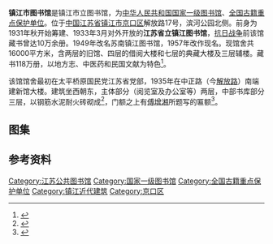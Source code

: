{{Infobox_Library 
| library_name       = 镇江市图书馆
| name_en            = 
| library_logo       = 
| image              = 
| caption            = 
| country            = {{CHN}}
| type               = 公共图书馆、国家一级图书馆、全国古籍重点保护单位
| scope              = 
| established        = 1933年
| ref_legal_mandate  = 
| location           = [[镇江市|镇江市]][[京口区|京口区]]解放路17号
| coordinates        =  
| branch_of          =  
| num_branches       =  
| items_collected    =  118万册<sup>截至2013年</sup>，其中古籍近20万册（含善本225种6000余册）
| collection_size    =  
| criteria           =  
| legal_deposit      =  
| req_to_access      = 
| annual_circulation =  
| pop_served         =  
| members            = 
| budget             =  
| director           = 任罡
| num_employees      = 
| website            = http://www.zjlib.net/sy/
| phone_num          = 0511-84409053
}}
{{文物保护单位
| 级别 = 省级
| 省区市 = 江苏省
| 图片 = 
| 名称 = 江苏省立镇江图书馆
| 编号 = 638（第六批）
| 分类 = 近现代重要史迹及代表性建筑
| 时代 = 1935年
| 所在 = [[镇江市|镇江市]][[京口区|京口区]]
| 登录 = 2006年6月
}}
'''镇江市图书馆'''是镇江市立图书馆，为[[中华人民共和国|中华人民共和国]][[国家一级图书馆|国家一级图书馆]]、[[全国古籍重点保护单位|全国古籍重点保护单位]]。位于[[中国|中国]][[江苏省|江苏省]][[镇江市|镇江市]][[京口区|京口区]]解放路17号，滨河公园北侧。前身为1931年秋开始筹建、1933年3月对外开放的'''江苏省立镇江图书馆'''，[[抗日战争|抗日战争]]前该馆藏书曾达10万余册。1949年改名苏南镇江图书馆，1957年改作现名。现馆舍共16000平方米，含两层的旧馆、四层的借阅大楼和七层的典藏大楼及三层辅楼。藏书118万册，以地方志、中医药和民国文献为特色<ref>{{cite web|url=http://www.zhenjiang.gov.cn/ggfw/bjsswsb/ggsy/wtxx/ggwhfw/201111/t20111108_631645.htm|title=《镇江市图书馆简介》|accessdate=2013-04-17|work=|publisher=镇江市政府网|deadurl=yes|archiveurl=https://web.archive.org/web/20130313170850/http://www.zhenjiang.gov.cn/ggfw/bjsswsb/ggsy/wtxx/ggwhfw/201111/t20111108_631645.htm|archivedate=2013-03-13}}</ref>。

该馆馆舍最初在太平桥原国民党江苏省党部，1935年在中正路（今[[解放路_(镇江)|解放路]]）南端建新馆大楼。建筑坐西朝东，主体部分（阅览室及办公室等）两层，中部书库部分三层，以钢筋水泥耐火砖砌成<ref>{{cite web|url=http://szb.zhenjiang.gov.cn/htmA/fangzhi/zj/5402.htm|title=《镇江市志-图书馆》|accessdate=2013-04-17|work=|publisher=镇江市史志办公室|archive-url=https://web.archive.org/web/20160305045533/http://szb.zhenjiang.gov.cn/htmA/fangzhi/zj/5402.htm|archive-date=2016-03-05|dead-url=yes}}</ref>，门额之上有[[傅增湘|傅增湘]]所题写的匾额<ref>{{cite web|url=http://www.jsw.com.cn/site3/zjrb/html/2009-12/21/content_1445580.htm|title=《再访“江苏省立镇江图书馆”》|accessdate=2013-04-17|work=滕建锋|publisher=镇江日报}}{{dead link|date=2018年5月 |bot=InternetArchiveBot |fix-attempted=yes }}</ref>。
== 图集 ==
{{gallery
|File:Zhenjiang Library 02 2013-04.JPG|东面远景
|File:Zhenjiang Library 01 2013-04.JPG|东面近景
|File:Zhenjiang Library 06 2013-04.JPG|东面近景
|File:Zhenjiang Library 08 2013-04.JPG|东面侧视
|File:Zhenjiang Library 11 2013-04.JPG|匾额
|File:Zhenjiang Library 13 2013-04.JPG|门厅吊灯
}}
==参考资料==
{{reflist|2}}
{{DEFAULTSORT:Z}}
{{Commons category|Zhenjiang Library}}
{{镇江市境内的江苏省文物保护单位}}
[[Category:江苏公共图书馆|Category:江苏公共图书馆]]
[[Category:国家一级图书馆|Category:国家一级图书馆]]
[[Category:全国古籍重点保护单位|Category:全国古籍重点保护单位]]
[[Category:镇江近代建筑|Category:镇江近代建筑]]
[[Category:京口区|Category:京口区]]